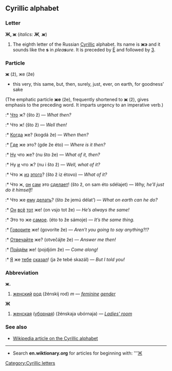 ==Cyrillic alphabet==
===Letter===
'''Ж, ж''' (''italics: '''Ж''', '''ж''''')

#The eighth letter of the Russian [[Cyrillic]] alphabet. Its name is '''жэ''' {{IPA|(žɛ)}} and it sounds like the '''s''' in ''plea'''s'''ure''. It is preceded by [[Ё]] and followed by [[З]].

===Particle===
'''ж''' (ž), же (že)

* this very, this same, but, then, surely, just, ever, on earth, for goodness’ sake<br>
(The emphatic particle '''же''' (že), frequently shortened to '''ж''' (ž), gives emphasis to the preceding word. It imparts urgency to an imperative verb.)
:* [[Что]] ж? (što ž) — ''What then?''
:* Что ж! (što ž) — ''Well then!''
:* [[Когда]] же? (kogdá že) — ''When then?''
:* [[Где]] же это? (gde že éto) — ''Where is it then?''
:* [[Ну]] что же? (nu što že) — ''What of it, then?''
:* Ну [[и]] что ж? (nu i što ž) — ''Well, what of it?''
:* Что ж [[из]] [[этот|этого]]? (što ž iz étovo) — ''What of it?''
:* Что ж, [[он]] [[сам]] это [[делать|сделает]]! (što ž, on sam éto sdélajet) — ''Why, he’ll just do it himself!''
:* Что же [[он|ему]] [[делать]]? (što že jemú délat’) — ''What on earth can he do?''
:* [[Он]] [[все|всё]] [[тот]] же! (on vsjo tot že) — ''He’s always the same!''
:* Это то же [[самый|самое]]. (éto to že sámoje) — ''It’s the same thing.''
:* [[говорить|Говорите]] же! (govoríte že) — ''Aren’t you going to say anything?!?''
:* [[отвечать|Отвечайте]] же? (otvečájte že) — ''Answer me then!''
:* [[идти|Пойдём]] же! (pojdjóm že) — ''Come along!''
:* [[Я]] же [[ты|тебе]] [[говорить|сказал]]! (ja že tebé skazál) — ''But I told you!''

===Abbreviation===
'''ж.'''
#[[женский]] [[род]] (žénskij rod) ''m'' — ''[[feminine]] [[gender]]''

'''Ж'''
#[[женская]] ([[уборная]]) (žénskaja ubórnaja) — ''[[Ladies' room]]''

===See also===
*[[w:Cyrillic alphabet|Wikipedia article on the Cyrillic alphabet]]

----

*Search '''en.wiktionary.org''' for articles for beginning with: '''[http://wiktionary.org/w/wiki.phtml?title=Special:Allpages&from=Ж Ж]

[[Category:Cyrillic letters]]